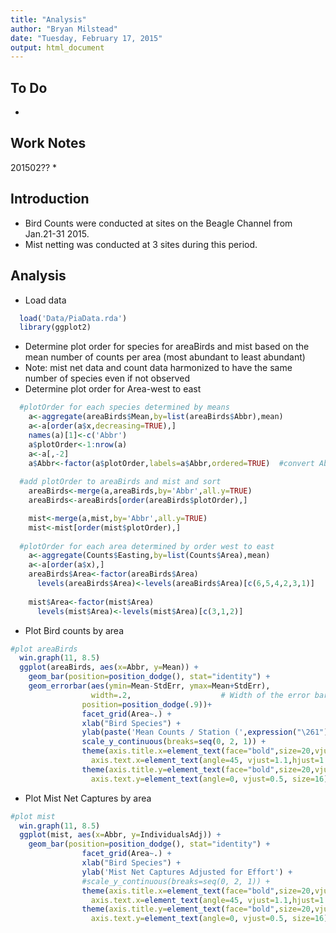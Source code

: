 ```yaml
---
title: "Analysis"
author: "Bryan Milstead"
date: "Tuesday, February 17, 2015"
output: html_document
---
```

<!---
use these command instead of the knit icon if you want the data and work loaded into the R workspace
  library(knitr)
  setwd("~/PortableApps/R/scripts/Pia/")
  knit('R/Analysis.rmd')
-->
To Do
-------------------------
* 

Work Notes
-------------------------
201502??
* 

Introduction
-------------------------
* Bird Counts were conducted at sites on the Beagle Channel from Jan.21-31 2015.
* Mist netting was conducted at 3 sites during this period.

Analysis
----------------
* Load data

```r
  load('Data/PiaData.rda') 
  library(ggplot2)
```

* Determine plot order for species for areaBirds and mist based on the mean number of counts per area (most abundant to least abundant)
* Note: mist net data and count data harmonized to have the same number of species even if not observed
* Determine plot order for Area-west to east

```r
  #plotOrder for each species determined by means
    a<-aggregate(areaBirds$Mean,by=list(areaBirds$Abbr),mean)
    a<-a[order(a$x,decreasing=TRUE),]
    names(a)[1]<-c('Abbr')
    a$plotOrder<-1:nrow(a)
    a<-a[,-2]
    a$Abbr<-factor(a$plotOrder,labels=a$Abbr,ordered=TRUE)  #convert Abbr to a factor ordered by plotOrder
  
  #add plotOrder to areaBirds and mist and sort
    areaBirds<-merge(a,areaBirds,by='Abbr',all.y=TRUE)
    areaBirds<-areaBirds[order(areaBirds$plotOrder),]

    mist<-merge(a,mist,by='Abbr',all.y=TRUE)
    mist<-mist[order(mist$plotOrder),]
  
  #plotOrder for each area determined by order west to east
    a<-aggregate(Counts$Easting,by=list(Counts$Area),mean)
    a<-a[order(a$x),]
    areaBirds$Area<-factor(areaBirds$Area)
      levels(areaBirds$Area)<-levels(areaBirds$Area)[c(6,5,4,2,3,1)]
    
    mist$Area<-factor(mist$Area)
      levels(mist$Area)<-levels(mist$Area)[c(3,1,2)]
```

* Plot Bird counts by area

```r

#plot areaBirds
  win.graph(11, 8.5) 
  ggplot(areaBirds, aes(x=Abbr, y=Mean)) + 
    geom_bar(position=position_dodge(), stat="identity") +
    geom_errorbar(aes(ymin=Mean-StdErr, ymax=Mean+StdErr),
                  width=.2,                    # Width of the error bars
                position=position_dodge(.9))+
                facet_grid(Area~.) +
                xlab("Bird Species") + 
                ylab(paste('Mean Counts / Station (',expression("\261"),' 1 se)',sep='')) +
                scale_y_continuous(breaks=seq(0, 2, 1)) +
                theme(axis.title.x=element_text(face="bold",size=20,vjust=-.5),
                  axis.text.x=element_text(angle=45, vjust=1.1,hjust=1.1,size=16)) +
                theme(axis.title.y=element_text(face="bold",size=20,vjust=1),
                  axis.text.y=element_text(angle=0, vjust=0.5, size=16))
 ```

* Plot Mist Net Captures by area

```r

#plot mist
  win.graph(11, 8.5) 
  ggplot(mist, aes(x=Abbr, y=IndividualsAdj)) + 
    geom_bar(position=position_dodge(), stat="identity") +
                facet_grid(Area~.) +
                xlab("Bird Species") + 
                ylab('Mist Net Captures Adjusted for Effort') +
                #scale_y_continuous(breaks=seq(0, 2, 1)) +
                theme(axis.title.x=element_text(face="bold",size=20,vjust=-.5),
                  axis.text.x=element_text(angle=45, vjust=1.1,hjust=1.1,size=16)) +
                theme(axis.title.y=element_text(face="bold",size=20,vjust=1),
                  axis.text.y=element_text(angle=0, vjust=0.5, size=16))
 ```



